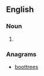 {{also|beet roots}}

==English==

===Noun===
{{head|en|noun plural form}}

# {{plural of|beetroot|lang=en}}

===Anagrams===
* [[boottrees#English|boottrees]]